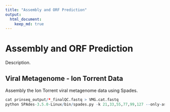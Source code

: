 ```yaml
---
title: "Assembly and ORF Prediction"
output:
  html_document:
    keep_md: true
---
```


# Assembly and ORF Prediction
Description.

## Viral Metagenome - Ion Torrent Data

Assembly the Ion Torrent viral metagenome data using Spades.

```r
cat prinseq_output/*_finalQC.fastq > VMG.cat.fastq
python SPAdes-3.5.0-Linux/bin/spades.py -k 21,33,55,77,99,127 --only-assembler --sc -s VMG.cat.fastq -m 60000 -t 2 -o vmg_cat_sc
```



```r

```

```r

```

```r

```

```r

```

```r

```

```r

```
